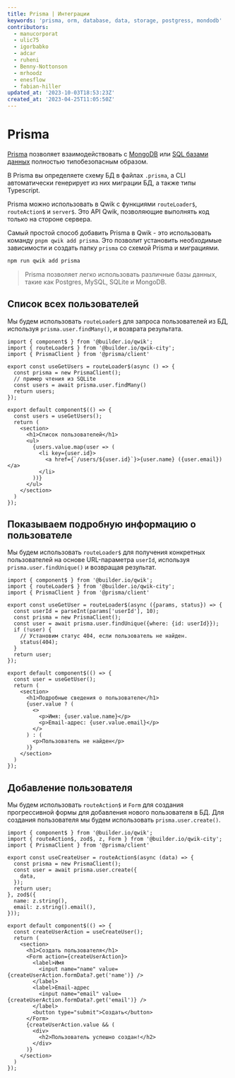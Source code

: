 ```yaml
---
title: Prisma | Интеграции
keywords: 'prisma, orm, database, data, storage, postgress, mondodb'
contributors:
  - manucorporat
  - ulic75
  - igorbabko
  - adcar
  - ruheni
  - Benny-Nottonson
  - mrhoodz
  - enesflow
  - fabian-hiller
updated_at: '2023-10-03T18:53:23Z'
created_at: '2023-04-25T11:05:50Z'
---
```


# Prisma

[Prisma](https://www.prisma.io/) позволяет взаимодействовать с [MongoDB](https://www.prisma.io/docs/concepts/database-connectors/mongodb) или [SQL базами данных](https://www.prisma.io/docs/concepts/database-connectors/postgresql) полностью типобезопасным образом.

В Prisma вы определяете схему БД в файлах `.prisma`, а CLI автоматически генерирует из них миграции БД, а также типы Typescript.

Prisma можно использовать в Qwik с функциями `routeLoader$`, `routeAction$` и `server$`. Это API Qwik, позволяющие выполнять код только на стороне сервера.

Самый простой способ добавить Prisma в Qwik - это использовать команду `pnpm qwik add prisma`. Это позволит установить необходимые зависимости и создать папку `prisma` со схемой Prisma и миграциями.

```bash
npm run qwik add prisma
```

> Prisma позволяет легко использовать различные базы данных, такие как Postgres, MySQL, SQLite и MongoDB.

## Список всех пользователей

Мы будем использовать `routeLoader$` для запроса пользователей из БД, используя `prisma.user.findMany()`, и возврата результата.

```tsx {7} /PrismaClient/ title="src/routes/users/index.tsx"
import { component$ } from '@builder.io/qwik';
import { routeLoader$ } from '@builder.io/qwik-city';
import { PrismaClient } from '@prisma/client'

export const useGetUsers = routeLoader$(async () => {
  const prisma = new PrismaClient();
  // пример чтения из SQLite
  const users = await prisma.user.findMany()
  return users;
});

export default component$(() => {
  const users = useGetUsers();
  return (
    <section>
      <h1>Список пользователей</h1>
      <ul>
        {users.value.map(user => (
          <li key={user.id}>
            <a href={`/users/${user.id}`}>{user.name} ({user.email})</a>
          </li>
        ))}
      </ul>
    </section>
  )
});
```

## Показываем подробную информацию о пользователе

Мы будем использовать `routeLoader$` для получения конкретных пользователей на основе URL-параметра `userId`, используя `prisma.user.findUnique()` и возвращая результат.

```tsx {8} /PrismaClient/ title="src/routes/users/[userId]/index.tsx"
import { component$ } from '@builder.io/qwik';
import { routeLoader$ } from '@builder.io/qwik-city';
import { PrismaClient } from '@prisma/client'

export const useGetUser = routeLoader$(async ({params, status}) => {
  const userId = parseInt(params['userId'], 10);
  const prisma = new PrismaClient();
  const user = await prisma.user.findUnique({where: {id: userId}});
  if (!user) {
    // Установим статус 404, если пользователь не найден.
    status(404);
  }
  return user;
});

export default component$(() => {
  const user = useGetUser();
  return (
    <section>
      <h1>Подробные сведения о пользователе</h1>
      {user.value ? (
        <>
          <p>Имя: {user.value.name}</p>
          <p>Email-адрес: {user.value.email}</p>
        </>
      ) : (
        <p>Пользователь не найден</p>
      )}
    </section>
  )
});
```

## Добавление пользователя

Мы будем использовать `routeAction$` и `Form` для создания прогрессивной формы для добавления нового пользователя в БД. Для создания пользователя мы будем использовать `prisma.user.create()`.

```tsx {7-9} /PrismaClient/ title="src/routes/create/index.tsx"
import { component$ } from '@builder.io/qwik';
import { routeAction$, zod$, z, Form } from '@builder.io/qwik-city';
import { PrismaClient } from '@prisma/client'

export const useCreateUser = routeAction$(async (data) => {
  const prisma = new PrismaClient();
  const user = await prisma.user.create({
    data,
  });
  return user;
}, zod$({
  name: z.string(),
  email: z.string().email(),
}));

export default component$(() => {
  const createUserAction = useCreateUser();
  return (
    <section>
      <h1>Создать пользователя</h1>
      <Form action={createUserAction}>
        <label>Имя
          <input name="name" value={createUserAction.formData?.get('name')} />
        </label>
        <label>Email-адрес
          <input name="email" value={createUserAction.formData?.get('email')} />
        </label>
        <button type="submit">Создать</button>
      </Form>
      {createUserAction.value && (
        <div>
          <h2>Пользователь успешно создан!</h2>
        </div>
      )}
    </section>
  )
});
```
